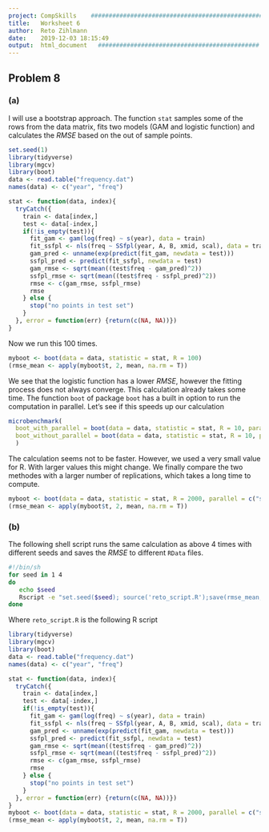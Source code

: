 ```yaml
---
project: CompSkills    #################################################
title:   Worksheet 6
author:  Reto Zihlmann
date:    2019-12-03 18:15:49
output:  html_document   #############################################
---
```




## Problem 8

### (a)

I will use a bootstrap approach. The function `stat` samples some of the rows from the data matrix, fits two models (GAM and logistic function) and calculates the $RMSE$ based on the out of sample points.

```r
set.seed(1)
library(tidyverse)
library(mgcv)
library(boot)
data <- read.table("frequency.dat")
names(data) <- c("year", "freq")

stat <- function(data, index){
  tryCatch({
    train <- data[index,]
    test <- data[-index,]
    if(!is_empty(test)){
      fit_gam <- gam(log(freq) ~ s(year), data = train)
      fit_ssfpl <- nls(freq ~ SSfpl(year, A, B, xmid, scal), data = train)
      gam_pred <- unname(exp(predict(fit_gam, newdata = test)))
      ssfpl_pred <- predict(fit_ssfpl, newdata = test)
      gam_rmse <- sqrt(mean((test$freq - gam_pred)^2))
      ssfpl_rmse <- sqrt(mean((test$freq - ssfpl_pred)^2))
      rmse <- c(gam_rmse, ssfpl_rmse)
      rmse
    } else {
      stop("no points in test set")
    }
  }, error = function(err) {return(c(NA, NA))})
}
```

Now we run this 100 times.

```r
myboot <- boot(data = data, statistic = stat, R = 100)
(rmse_mean <- apply(myboot$t, 2, mean, na.rm = T))
```

We see that the logistic function has a lower $RMSE$, however the fitting process does not always converge. This calculation already takes some time. The function `boot` of package `boot` has a built in option to run the computation in parallel. Let's see if this speeds up our calculation

```r
microbenchmark(
  boot_with_parallel = boot(data = data, statistic = stat, R = 10, parallel = c("snow")),
  boot_without_parallel = boot(data = data, statistic = stat, R = 10, parallel = c("no"))
  )
```

The calculation seems not to be faster. However, we used a very small value for R. With larger values this might change. We finally compare the two methodes with a larger number of replications, which takes a long time to compute.

```r
myboot <- boot(data = data, statistic = stat, R = 2000, parallel = c("snow"))
(rmse_mean <- apply(myboot$t, 2, mean, na.rm = T))
```



### (b)

The following shell script runs the same calculation as above 4 times with different seeds and saves the $RMSE$ to different `RData` files.

```bash
#!/bin/sh
for seed in 1 4 
do 
   echo $seed   
   Rscript -e "set.seed($seed); source('reto_script.R');save(rmse_mean, file='reto_script_$seed.RData')" &
done
```

Where `reto_script.R` is the following R script

```r
library(tidyverse)
library(mgcv)
library(boot)
data <- read.table("frequency.dat")
names(data) <- c("year", "freq")

stat <- function(data, index){
  tryCatch({
    train <- data[index,]
    test <- data[-index,]
    if(!is_empty(test)){
      fit_gam <- gam(log(freq) ~ s(year), data = train)
      fit_ssfpl <- nls(freq ~ SSfpl(year, A, B, xmid, scal), data = train)
      gam_pred <- unname(exp(predict(fit_gam, newdata = test)))
      ssfpl_pred <- predict(fit_ssfpl, newdata = test)
      gam_rmse <- sqrt(mean((test$freq - gam_pred)^2))
      ssfpl_rmse <- sqrt(mean((test$freq - ssfpl_pred)^2))
      rmse <- c(gam_rmse, ssfpl_rmse)
      rmse
    } else {
      stop("no points in test set")
    }
  }, error = function(err) {return(c(NA, NA))})
}
myboot <- boot(data = data, statistic = stat, R = 2000, parallel = c("snow"))
(rmse_mean <- apply(myboot$t, 2, mean, na.rm = T))
```
